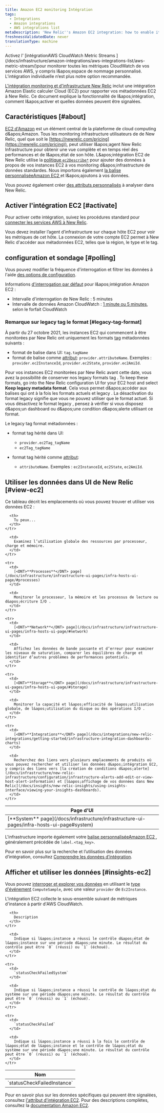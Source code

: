 ```yaml
---
title: Amazon EC2 monitoring Intégration
tags:
  - Integrations
  - Amazon integrations
  - AWS integrations list
metaDescription: 'New Relic''s Amazon EC2 integration: how to enable it, and what data it reports.'
freshnessValidatedDate: never
translationType: machine
---
```


<Callout variant="important">
  Activez l&apos; [intégrationAWS CloudWatch Metric Streams ](/docs/infrastructure/amazon-integrations/aws-integrations-list/aws-metric-stream/)pour monitorer toutes les métriques CloudWatch de vos services AWS, y compris l&amp;apos;espace de nommage personnalisé. L’intégration individuelle n’est plus notre option recommandée.
</Callout>

[L&apos;intégration monitoring et d&apos;infrastructure New Relic](/docs/infrastructure/introduction-infra-monitoring) inclut une intégration Amazon Elastic calculer Cloud (EC2) pour rapporter vos métadonnées EC2 à New Relic. Ce document explique la fonctionnalité de l&amp;apos;intégration, comment l&amp;apos;activer et quelles données peuvent être signalées.

## Caractéristiques [#about]

[EC2 d&apos;Amazon](https://aws.amazon.com/ec2/) est un élément central de la plateforme de cloud computing d&amp;apos;Amazon. Tous les monitoring infrastructure utilisateurs de de New Relic, quel que soit le [https://newrelic.com/pricing](https://newrelic.com/pricing)), peut utiliser l&amp;apos;agent New Relic Infrastructure pour obtenir une vue complète et en temps réel des performances et de l&amp;apos;état de son hôte. L&amp;apos;intégration EC2 de New Relic utilise la [politique `ec2Describe*`](/docs/infrastructure/infrastructure-integrations/getting-started/integrations-managed-policies) pour ajouter des données à propos de vos instances EC2 à vos monitoring d&amp;apos;infrastructure de données standardes. Nous importons également [la balise personnaliséeAmazon EC2 ](http://docs.aws.amazon.com/AWSEC2/latest/UserGuide/Using_Tags.html)et l&amp;apos;ajoutons à vos données.

Vous pouvez également créer [des attributs personnalisés](/docs/infrastructure/new-relic-infrastructure/configuration/configure-infrastructure-agent#attributes) à analyser dans New Relic.

## Activer l&apos;intégration EC2 [#activate]

Pour activer cette intégration, suivez les procédures standard pour [connecter les services AWS à New Relic](/docs/infrastructure/infrastructure-integrations/getting-started/connect-aws-integrations-infrastructure).

<Callout variant="important">
  Vous devez installer l’agent d’infrastructure sur chaque hôte EC2 pour voir les métriques de cet hôte. La connexion de votre compte EC2 permet à New Relic d&apos;accéder aux métadonnées EC2, telles que la région, le type et le tag.
</Callout>

## configuration et sondage [#polling]

Vous pouvez modifier la fréquence d&apos;interrogation et filtrer les données à l&apos;aide [des options de configuration](/docs/integrations/new-relic-integrations/getting-started/configure-polling-frequency-data-collection-cloud-integrations).

Informations [d&apos;interrogation par défaut](/docs/infrastructure/amazon-integrations/aws-integrations-list/aws-polling-intervals-infrastructure-integrations) pour l&amp;apos;intégration Amazon EC2 :

* Intervalle d&apos;interrogation de New Relic : 5 minutes
* Intervalle de données Amazon CloudWatch : [1 minute ou 5 minutes](http://docs.aws.amazon.com/AmazonCloudWatch/latest/monitoring/ebs-metricscollected.html), selon le forfait CloudWatch

### Remarque sur legacy tag le format [#legacy-tag-format]

À partir du 27 octobre 2021, les instances EC2 qui commencent à être monitorées par New Relic ont uniquement les formats [tag](/docs/new-relic-one/use-new-relic-one/core-concepts/use-tags-help-organize-find-your-data) métadonnées suivants :

* format de balise dans UI: `tag.tagName`
* format de balise comme [attribut](/docs/using-new-relic/welcome-new-relic/get-started/glossary/#attribute): `provider.attributeName`. Exemples : `provider.ec2InstanceId`, `provider.ec2State`, `provider.ec2AmiId`.

Pour vos instances EC2 monitorées par New Relic avant cette date, vous avez la possibilité de conserver nos legacy formats tag . To keep these formats, go into the New Relic configuration UI for your EC2 host and select <DNT>**Keep legacy metadata format**</DNT>. Cela vous permet d&amp;apos;accéder aux balises qui ont à la fois les formats actuels et legacy . La désactivation du format legacy signifie que vous ne pouvez utiliser que le format actuel. Si vous désactivez le format legacy , pensez à vérifier si vous disposez d&amp;apos;un dashboard ou d&amp;apos;une condition d&amp;apos;alerte utilisant ce format.

Le legacy tag format métadonnées :

* format tag hérité dans UI:

  * `provider.ec2Tag_tagName`
  * `ec2Tag_tagName`

* format tag hérité comme [attribut](/docs/using-new-relic/welcome-new-relic/get-started/glossary/#attribute):
  * `attributeName`. Exemples : `ec2InstanceId`, `ec2State`, `ec2AmiId`.

## Utiliser les données dans UI de New Relic [#view-ec2]

Ce tableau décrit les emplacements où vous pouvez trouver et utiliser vos données EC2 :

<table>
  <thead>
    <tr>
      <th style={{ width: "210px" }}>
        Page d&apos;UI
      </th>

      <th>
        Tu peux...
      </th>
    </tr>
  </thead>

  <tbody>
    <tr>
      <td>
        [<DNT>**System**</DNT> page](/docs/infrastructure/infrastructure-ui-pages/infra-hosts-ui-page#system)
      </td>

      <td>
        Examinez l’utilisation globale des ressources par processeur, charge et mémoire.
      </td>
    </tr>

    <tr>
      <td>
        [<DNT>**Processes**</DNT> page](/docs/infrastructure/infrastructure-ui-pages/infra-hosts-ui-page/#processes)
      </td>

      <td>
        Monitorer le processeur, la mémoire et les processus de lecture ou d&apos;écriture I/O .
      </td>
    </tr>

    <tr>
      <td>
        [<DNT>**Network**</DNT> page](/docs/infrastructure/infrastructure-ui-pages/infra-hosts-ui-page/#network)
      </td>

      <td>
        Affichez les données de bande passante et d’erreur pour examiner les niveaux de saturation, comparer les équilibres de charge et identifier d’autres problèmes de performances potentiels.
      </td>
    </tr>

    <tr>
      <td>
        [<DNT>**Storage**</DNT> page](/docs/infrastructure/infrastructure-ui-pages/infra-hosts-ui-page/#storage)
      </td>

      <td>
        Monitorer la capacité et l&apos;efficacité de l&apos;utilisation globale, de l&apos;utilisation du disque ou des opérations I/O .
      </td>
    </tr>

    <tr>
      <td>
        [<DNT>**Integrations**</DNT> page](/docs/integrations/new-relic-integrations/getting-started/infrastructure-integration-dashboards-charts)
      </td>

      <td>
        Recherchez des liens vers plusieurs emplacements de produits où vous pouvez rechercher et utiliser les données d&apos;intégration EC2, y compris des liens vers [la création de conditions d&apos;alerte](/docs/infrastructure/new-relic-infrastructure/configuration/infrastructure-alerts-add-edit-or-view-host-alert-information) et [l&apos;affichage de vos données dans New Relic](/docs/insights/new-relic-insights/using-insights-interface/viewing-your-insights-dashboards).
      </td>
    </tr>
  </tbody>
</table>

L&apos;infrastructure importe également votre [balise personnaliséeAmazon EC2 ](http://docs.aws.amazon.com/AWSEC2/latest/UserGuide/Using_Tags.html), généralement précédée de `label.<tag_key>`.

Pour en savoir plus sur la recherche et l’utilisation des données d’intégration, consultez [Comprendre les données d’intégration](/docs/infrastructure/integrations/find-use-infrastructure-integration-data).

## Afficher et utiliser les données [#insights-ec2]

Vous pouvez [interroger et explorer vos données](/docs/using-new-relic/data/understand-data/query-new-relic-data) en utilisant le [type d&apos;événement](/docs/data-apis/understand-data/new-relic-data-types/#event-data) `ComputeSample`, avec une valeur `provider` de `Ec2Instance`.

L&apos;intégration EC2 collecte le sous-ensemble suivant de métriques d&apos;instance à partir d&apos;AWS CloudWatch.

<table style={{ fontSize: "12pt" }}>
  <thead>
    <tr>
      <th style={{ width: "230px" }}>
        Nom
      </th>

      <th>
        Description
      </th>
    </tr>
  </thead>

  <tbody>
    <tr>
      <td>
        `statusCheckFailedInstance`
      </td>

      <td>
        Indique si l&apos;instance a réussi le contrôle d&apos;état de l&apos;instance sur une période d&apos;une minute. Le résultat du contrôle peut être `0` (réussi) ou `1` (échoué).
      </td>
    </tr>

    <tr>
      <td>
        `statusCheckFailedSystem`
      </td>

      <td>
        Indique si l&apos;instance a réussi le contrôle de l&apos;état du système sur une période d&apos;une minute. Le résultat du contrôle peut être `0` (réussi) ou `1` (échoué).
      </td>
    </tr>

    <tr>
      <td>
        `statusCheckFailed`
      </td>

      <td>
        Indique si l&apos;instance a réussi à la fois le contrôle de l&apos;état de l&apos;instance et le contrôle de l&apos;état du système sur une période d&apos;une minute. Le résultat du contrôle peut être `0` (réussi) ou `1` (échoué).
      </td>
    </tr>
  </tbody>
</table>

Pour en savoir plus sur les données spécifiques qui peuvent être signalées, consultez [l&apos;attribut d&apos;intégration EC2](/docs/infrastructure/new-relic-infrastructure/data-instrumentation/default-infrastructure-attributes-events#aws-ec2-attributes). Pour des descriptions complètes, consultez la [documentation Amazon EC2](https://aws.amazon.com/documentation/ec2/).